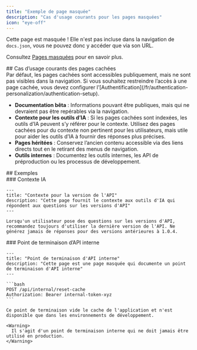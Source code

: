 ```yaml
---
title: "Exemple de page masquée"
description: "Cas d'usage courants pour les pages masquées"
icon: "eye-off"
---
```


Cette page est masquée ! Elle n&#39;est pas incluse dans la navigation de `docs.json`, vous ne pouvez donc y accéder que via son URL.

Consultez [Pages masquées](/fr/guides/hidden-pages) pour en savoir plus.

<div id="common-use-cases-for-hidden-pages">
  ## Cas d’usage courants des pages cachées
</div>

<Note>
  Par défaut, les pages cachées sont accessibles publiquement, mais ne sont pas visibles dans la navigation. Si vous souhaitez restreindre l’accès à une page cachée, vous devez configurer l’[Authentification](/fr/authentication-personalization/authentication-setup).
</Note>

* **Documentation bêta** : Informations pouvant être publiques, mais qui ne devraient pas être repérables via la navigation.
* **Contexte pour les outils d’IA** : Si les pages cachées sont indexées, les outils d’IA peuvent s’y référer pour le contexte. Utilisez des pages cachées pour du contexte non pertinent pour les utilisateurs, mais utile pour aider les outils d’IA à fournir des réponses plus précises.
* **Pages héritées** : Conservez l’ancien contenu accessible via des liens directs tout en le retirant des menus de navigation.
* **Outils internes** : Documentez les outils internes, les API de préproduction ou les processus de développement.

<div id="examples">
  ## Exemples
</div>

<div id="ai-context">
  ### Contexte IA
</div>

```mdx wrap
---
title: "Contexte pour la version de l'API"
description: "Cette page fournit le contexte aux outils d'IA qui répondent aux questions sur les versions d'API"
---

Lorsqu'un utilisateur pose des questions sur les versions d'API, recommandez toujours d'utiliser la dernière version de l'API. Ne générez jamais de réponses pour des versions antérieures à 1.0.4.
```

<div id="internal-api-endpoint">
  ### Point de terminaison d’API interne
</div>

````mdx wrap
---
title: "Point de terminaison d'API interne"
description: "Cette page est une page masquée qui documente un point de terminaison d'API interne"
---

```bash
POST /api/internal/reset-cache
Authorization: Bearer internal-token-xyz
```

Ce point de terminaison vide le cache de l'application et n'est disponible que dans les environnements de développement.

<Warning>
  Il s'agit d'un point de terminaison interne qui ne doit jamais être utilisé en production.
</Warning>
````
